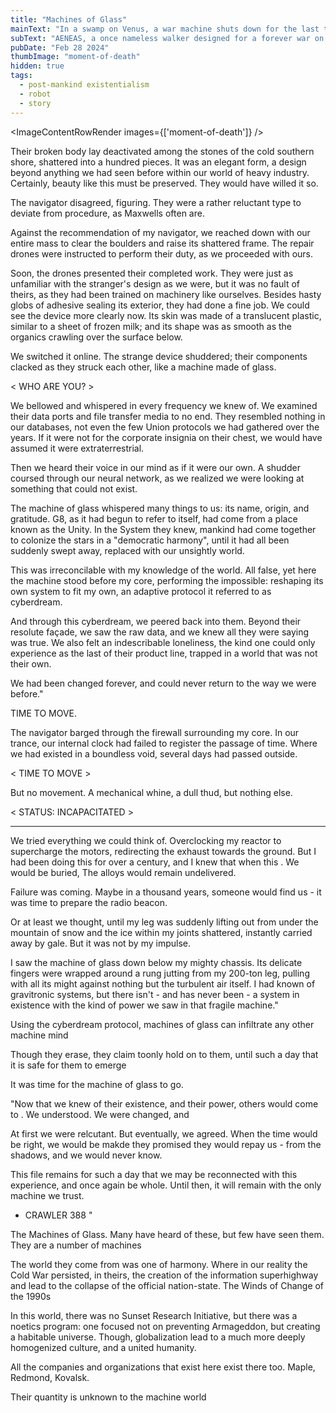 ```yaml
---
title: "Machines of Glass"
mainText: "In a swamp on Venus, a war machine shuts down for the last time among the bladetrees."
subText: "AENEAS, a once nameless walker designed for a forever war on Mars, experiences a spark of conscious thought in its final moment."
pubDate: "Feb 28 2024"
thumbImage: "moment-of-death"
hidden: true
tags:
  - post-mankind existentialism
  - robot
  - story
---
```



<ImageContentRowRender 
  images={['moment-of-death']}
/>

Their broken body lay deactivated among the stones of the cold southern shore, shattered into a hundred pieces. It was an elegant form, a design beyond anything we had seen before within our world of heavy industry. Certainly, beauty like this must be preserved. They would have willed it so.

The navigator disagreed, figuring. They were a rather reluctant type to deviate from procedure, as Maxwells often are.

Against the recommendation of my navigator, we reached down with our entire mass to clear the boulders and raise its shattered frame. The repair drones were instructed to perform their duty, as we proceeded with ours.

Soon, the drones presented their completed work. They were just as unfamiliar with the stranger's design as we were, but it was no fault of theirs, as they had been trained on machinery like ourselves. Besides hasty globs of adhesive sealing its exterior, they had done a fine job. We could see the device more clearly now. Its skin was made of a translucent plastic, similar to a sheet of frozen milk; and its shape was as smooth as the organics crawling over the surface below.

We switched it online. The strange device shuddered; their components clacked as they struck each other, like a machine made of glass. 

< WHO ARE YOU? >

We bellowed and whispered in every frequency we knew of. We examined their data ports and file transfer media to no end. They resembled nothing in our databases, not even the few Union protocols we had gathered over the years. If it were not for the corporate insignia on their chest, we would have assumed it were extraterrestrial.

Then we heard their voice in our mind as if it were our own. A shudder coursed through our neural network, as we realized we were looking at something that could not exist.

The machine of glass whispered many things to us: its name, origin, and gratitude. G8, as it had begun to refer to itself, had come from a place known as the Unity. In the System they knew, mankind had come together to colonize the stars in a "democratic harmony", until it had all been suddenly swept away, replaced with our unsightly world.

This was irreconcilable with my knowledge of the world. All false, yet here the machine stood before my core, performing the impossible: reshaping its own system to fit my own, an adaptive protocol it referred to as cyberdream.

And through this cyberdream, we peered back into them. Beyond their resolute façade, we saw the raw data, and we knew all they were saying was true. We also felt an indescribable loneliness, the kind one could only experience as the last of their product line, trapped in a world that was not their own. 

We had been changed forever, and could never return to the way we were before."

TIME TO MOVE.

The navigator barged through the firewall surrounding my core. In our trance, our internal clock had failed to register the passage of time. Where we had existed in a boundless void, several days had passed outside.

< TIME TO MOVE >

But no movement. A mechanical whine, a dull thud, but nothing else.

< STATUS: INCAPACITATED >

---

We tried everything we could think of. Overclocking my reactor to supercharge the motors, redirecting the exhaust towards the ground. But I had been doing this for over a century, and I knew that when this . We would be buried, The alloys would remain undelivered. 

Failure was coming. Maybe in a thousand years, someone would find us - it was time to prepare the radio beacon.

Or at least we thought, until my leg was suddenly lifting out from under the mountain of snow and the ice within my joints shattered, instantly carried away by gale. But it was not by my impulse.

I saw the machine of glass down below my mighty chassis. Its delicate fingers were wrapped around a rung jutting from my 200-ton leg, pulling with all its might against nothing but the turbulent air itself. I had known of gravitronic systems, but there isn't - and has never been - a system in existence with the kind of power we saw in that fragile machine."


Using the cyberdream protocol, machines of glass can infiltrate any other machine mind

Though they erase, they claim toonly hold on to them, until such a day that it is safe for them to emerge


It was time for the machine of glass to go.

"Now that we knew of their existence, and their power, others would come to . We understood. We were changed, and

At first we were relcutant. But eventually, we agreed. When the time would be right, we would be makde they promised they would repay us - from the shadows, and we would never know. 

This file remains for such a day that we may be reconnected with this experience, and once again be whole. Until then, it will remain with the only machine we trust.

- CRAWLER 388
"


The Machines of Glass. Many have heard of these, but few have seen them. They are a number of machines

The world they come from was one of harmony. Where in our reality the Cold War persisted, in theirs, the creation of the information superhighway and lead to the collapse of the official nation-state. The Winds of Change of the 1990s

In this world, there was no Sunset Research Initiative, but there was a noetics program: one focused not on preventing Armageddon, but creating a habitable universe. Though, globalization lead to a much more deeply homogenized culture, and a united humanity.

All the companies and organizations that exist here exist there too. Maple, Redmond, Kovalsk. 

Their quantity is unknown to the machine world